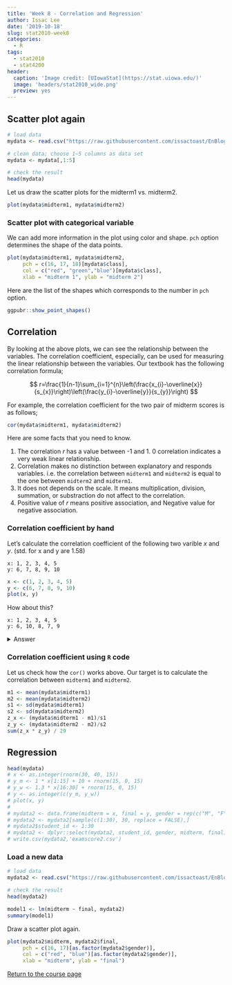 ```yaml
---
title: 'Week 8 - Correlation and Regression'
author: Issac Lee
date: '2019-10-18'
slug: stat2010-week8
categories:
  - R
tags:
  - stat2010
  - stat4200
header:
  caption: 'Image credit: [UIowaStat](https://stat.uiowa.edu/)'
  image: 'headers/stat2010_wide.png'
  preview: yes
---
```


## Scatter plot again

```r
# load data
mydata <- read.csv("https://raw.githubusercontent.com/issactoast/EnBlog/master/static/files/stat2010/examscore.csv", header = TRUE)

# clean data; choose 1~5 columns as data set
mydata <- mydata[,1:5]

# check the result
head(mydata)
```

Let us draw the scatter plots for the midterm1 vs. midterm2.

```r
plot(mydata$midterm1, mydata$midterm2)
```

### Scatter plot with categorical variable

We can add more information in the plot using color and shape. `pch` option determines the shape of the data points.

```r
plot(mydata$midterm1, mydata$midterm2,
     pch = c(16, 17, 18)[mydata$class],
     col = c("red", "green","blue")[mydata$class],
     xlab = "midterm 1", ylab = "midterm 2")
```

Here are the list of the shapes which corresponds to the number in `pch` option.

```r
ggpubr::show_point_shapes()
```


## Correlation

By looking at the above plots, we can see the relationship between the variables. The correlation coefficient, especially, can be used for measuring the linear relationship between the variables. Our textbook has the following correlation formula;

$$
r=\frac{1}{n-1}\sum_{i=1}^{n}\left(\frac{x_{i}-\overline{x}}{s_{x}}\right)\left(\frac{y_{i}-\overline{y}}{s_{y}}\right)
$$

For example, the correlation coefficient for the two pair of midterm scores is as follows;

```r
cor(mydata$midterm1, mydata$midterm2)
```

Here are some facts that you need to know.

1. The correlation $r$ has a value between -1 and 1. 0 correlation indicates a very weak linear relationship.
1. Correlation makes no distinction between explanatory and responds variables. i.e. the correlation between `midterm1` and `midterm2` is equal to the one between `midterm2` and `midterm1`.
1. It does not depends on the scale. It means multiplication, division, summation, or substraction do not affect to the correlation.
1. Positive value of $r$ means positive association, and Negative value for negative association.

### Correlation coefficient by hand

Let's calculate the correlation coefficient of the following two varible $x$ and $y$. (std. for x and y are 1.58)

    x: 1, 2, 3, 4, 5
    y: 6, 7, 8, 9, 10

```r
x <- c(1, 2, 3, 4, 5)
y <- c(6, 7, 8, 9, 10)
plot(x, y)
```

How about this?

    x: 1, 2, 3, 4, 5
    y: 6, 10, 8, 7, 9

<details>
<summary>
Answer
</summary>

```r
x <- c(1, 2, 3, 4, 5)
y <- c(6, 10, 8, 7, 9)
cor(x, y)
plot(x, y)
```


</details>


### Correlation coefficient using `R` code

Let us check how the `cor()` works above. Our target is to calculate the correlation between `midterm1` and `midterm2`.

```r
m1 <- mean(mydata$midterm1)
m2 <- mean(mydata$midterm2)
s1 <- sd(mydata$midterm1)
s2 <- sd(mydata$midterm2)
z_x <- (mydata$midterm1 - m1)/s1
z_y <- (mydata$midterm2 - m2)/s2
sum(z_x * z_y) / 29
```

## Regression

```r
head(mydata)
# x <- as.integer(rnorm(30, 40, 15))
# y_m <- 1 * x[1:15] + 10 + rnorm(15, 0, 15)
# y_w <- 1.3 * x[16:30] + rnorm(15, 0, 15)
# y <- as.integer(c(y_m, y_w))
# plot(x, y)
# 
# mydata2 <- data.frame(midterm = x, final = y, gender = rep(c("M", "F"), each = 15))
# mydata2 <- mydata2[sample(c(1:30), 30, replace = FALSE),]
# mydata2$student_id <- 1:30
# mydata2 <- dplyr::select(mydata2, student_id, gender, midterm, final)
# write.csv(mydata2,'examscore2.csv')
```

### Load a new data

```r
# load data
mydata2 <- read.csv("https://raw.githubusercontent.com/issactoast/EnBlog/master/static/files/stat2010/examscore2.csv", header = TRUE)

# check the result
head(mydata2)
```


```r
model1 <- lm(midterm ~ final, mydata2)
summary(model1)
```


Draw a scatter plot again.

```r
plot(mydata2$midterm, mydata2$final,
     pch = c(16, 17)[as.factor(mydata2$gender)],
     col = c("red", "blue")[as.factor(mydata2$gender)],
     xlab = "midterm", ylab = "final")
```


<a href="https://theissaclee.com/post/stat2010/" target="_self">Return to the course page</a>


